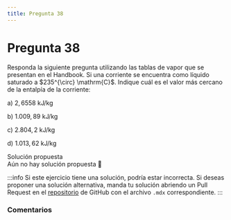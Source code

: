 ```yaml
---
title: Pregunta 38
---
```



# Pregunta 38

<div className="exercise">
Responda la siguiente pregunta utilizando las tablas de vapor que se presentan en el Handbook. Si una corriente se encuentra como líquido saturado a $235^{\circ} \mathrm{C}$. Indique cuál es el valor más cercano de la entalpía de la corriente:

a) $2,6558 \mathrm{~kJ} / \mathrm{kg}$

b) $1.009,89 \mathrm{~kJ} / \mathrm{kg}$

c) $2.804,2 \mathrm{~kJ} / \mathrm{kg}$

d) $1.013,62 \mathrm{~kJ} / \mathrm{kg}$
</div>

<MDXDetails>
<summary>Solución propuesta</summary>

<div className="exercise">
Aún no hay solución propuesta 🥲
</div>

:::info
Si este ejercicio tiene una solución, podría estar incorrecta. Si deseas proponer una solución alternativa, manda tu solución abriendo
un Pull Request en el [repositorio](https://github.com/crow-rojas/apuntes-fundamentals/pulls) de GitHub con el archivo
`.mdx` correspondiente.
:::

</MDXDetails>

### Comentarios

<Disqus
  url="https://crow-rojas.github.io/apuntes-fundamentals/docs/science/thermodynamics/exercises/2023-2/p38"
  identifier="docs/science/thermodynamics/exercises/2023-2/p38"
  title="2023-2 Termodinámica - Pregunta 38"
/>
